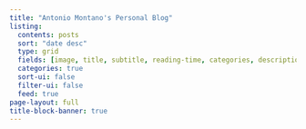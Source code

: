 ```yaml
---
title: "Antonio Montano's Personal Blog"
listing:
  contents: posts
  sort: "date desc"
  type: grid
  fields: [image, title, subtitle, reading-time, categories, description, author, date]
  categories: true
  sort-ui: false
  filter-ui: false
  feed: true
page-layout: full
title-block-banner: true
---
```



